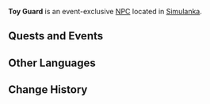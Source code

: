 {{Meta
<!-- Remove this template after adding the missing info -->
|missing_NPC_profile  = yes
}}
{{Character Infobox
|type             = Event NPC
|image            = NPC Toy Guard.png
|realname         = <!-- Optional, if different from in-game name -->
|deceased         = <!-- Past (for deceased prior to events of the game) or free response -->
|region           = Simulanka
|location         = Simulanka
|affiliation      = 
|title            = 

|ancestry         = <!-- Clan/family -->
|father           = 
|mother           = 
|spouse           = 
|sibling          = 
|child            = 
|relative         = 

|voiceEN          = 
|voiceCN          = 
|voiceJP          = 
|voiceKR          = 
|dialoguereward   = 
}}
'''Toy Guard''' is an event-exclusive [[NPC]] located in [[Simulanka]].
<!--
==Location==
{{subst:#tag:gallery|
NPC Location {{subst:#titleparts:{{subst:PAGENAME}}}}.png{{subst:!}}{{subst:#titleparts:{{subst:PAGENAME}}}}'s location
NPC Location {{subst:#titleparts:{{subst:PAGENAME}}}} Context.png{{subst:!}}Additional context
}}

==Profile==
''(To be added.)''

===Appearance===
''(To be added.)''
-->
==Quests and Events==
{{Quests and Events}}
<!--
==Idle Quotes==
{{Dialogue Start}}
: {{DIcon|Idle}} {{Tx}}
:: {{A|VO {{subst:#titleparts:{{subst:PAGENAME}}}} 01.ogg}} "{{Tx}}"
{{Dialogue End}}

==Dialogue==
{{Dialogue Start}}
{{Dialogue End}}

==Event Dialogue==
===Event Name===
{{Dialogue Start}}
:'''{{subst:PAGENAME}}:'''
{{Dialogue End}}
-->
==Other Languages==
{{Other Languages|default_hidden=1
|en       = Toy Guard
|zhs      = 积木卫兵
|zhs_rm   = Jīmù Wèibīng
|zht      = 積木衛兵
|zht_rm   = Jīmù Wèibīng
|ja       = 積み木衛兵
|ja_rm    = Tsumiki Eihei
|ko       = 블록 경비병
|ko_rm    = Beullok Gyeongbibyeong
|es       = Guardia de juguete
|fr       = Ludi-garde
|ru       = Игрушечный стражник
|th       = ทหารยามบล็อกไม้
|th_rm    = 
|vi       = Vệ Binh Khối Gỗ
|de       = Bauklotzwache
|id       = Prajurit Mainan
|pt       = Guarda de Brinquedo
|tr       = Oyuncak Muhafız
|it       = Guardia
}}

==Change History==
{{Change History|4.8}}
<!--
==References==
{{Reflist}}-->